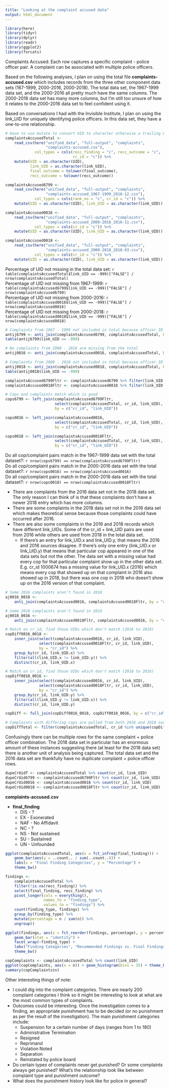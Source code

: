 ```yaml
---
title: "Looking at the complaint accused data"
output: html_document
---
```


```r
library(here)
library(tidyr)
library(dplyr)
library(readr)
library(ggplot2)
library(forcats)
```

Complaints Accused: Each row captures a specific complaint - police officer pair. A complaint can be associated with multiple police officers.

Based on the following analyses, I plan on using the total file **complaints-accused.csv** which includes records from the three other component data sets (167-1999, 2000-2016, 2000-2018). The total data set, the 1967-1999 data set, and the 2000-2016 all pretty much have the same columns. The 2000-2018 data set has many more columns, but I'm still too unsure of how it relates to the 2000-2016 data set to feel confident using it.  

Based on conversations I had with the Invisible Institute, I plan on using the link_UID for uniquely identifying police officers. In this data set, they have a one-to-one relationship.

```r
# Have to use mutate to convert UID to character otherwise a trailing 0 appears.
complaintsAccusedTotal <-
    read_csv(here("unified_data", "full-output", "complaints",
                  "complaints-accused.csv"),
             col_types = cols(recc_finding = "c", recc_outcome = "c",
                              cr_id = "c")) %>%
    mutate(UID = as.character(UID),
           link_UID = as.character(link_UID),
           final_outcome = tolower(final_outcome),
           recc_outcome = tolower(recc_outcome))

complaintsAccused6799 <-
    read_csv(here("unified_data", "full-output", "complaints",
                  "complaints-accused_1967-1999_2016-12.csv"),
             col_types = cols(rank_no = "c", cr_id = "c")) %>%
    mutate(UID = as.character(UID), link_UID = as.character(link_UID))

complaintsAccused0016 <-
    read_csv(here("unified_data", "full-output", "complaints",
                  "complaints-accused_2000-2016_2016-11.csv"),
             col_types = cols(cr_id = "c")) %>%
    mutate(UID = as.character(UID), link_UID = as.character(link_UID))

complaintsAccused0018 <-
    read_csv(here("unified_data", "full-output", "complaints",
                  "complaints-accused_2000-2018_2018-03.csv"),
             col_types = cols(cr_id = "c")) %>%
    mutate(UID = as.character(UID), link_UID = as.character(link_UID))
```

Percentage of UID not missing in the total data set: `r table(complaintsAccusedTotal$link_UID == -999)["FALSE"] / nrow(complaintsAccusedTotal)`  
Percentage of UID not missing from 1967-1999: `r table(complaintsAccused6799$link_UID == -999)["FALSE"] / nrow(complaintsAccused6799)`  
Percentage of UID not missing from 2000-2016: `r table(complaintsAccused0016$link_UID == -999)["FALSE"] / nrow(complaintsAccused0016)`  
Percentage of UID not missing from 2000-2018: `r table(complaintsAccused0018$link_UID == -999)["FALSE"] / nrow(complaintsAccused0018)`

```r
# Complaints from 1967 - 1999 not included in total because officer ID is missing
antij6799 <- anti_join(complaintsAccused6799, complaintsAccusedTotal, by = "cr_id")
table(antij6799$link_UID == -999)

# No complaints from 2000 - 2016 are missing from the total
antij0016 <- anti_join(complaintsAccused0016, complaintsAccusedTotal, by = "cr_id")

# Complaints from 2000 - 2018 not included in total because officer ID is missing
antij0018 <- anti_join(complaintsAccused0018, complaintsAccusedTotal, by = "cr_id")
table(antij0018$link_UID == -999)

complaintsAccused6799Fltr <- complaintsAccused6799 %>% filter(link_UID != -999)
complaintsAccused0018Fltr <- complaintsAccused0018 %>% filter(link_UID != -999)
```

```r
# Cops and complaints match which is good
cops6799 <- left_join(complaintsAccused6799Fltr,
                      select(complaintsAccusedTotal, cr_id, link_UID),
                      by = c("cr_id", "link_UID"))

cops0016 <- left_join(complaintsAccused0016,
                      select(complaintsAccusedTotal, cr_id, link_UID),
                      by = c("cr_id", "link_UID"))

cops0018 <- left_join(complaintsAccused0018Fltr,
                      select(complaintsAccusedTotal, cr_id, link_UID),
                      by = c("cr_id", "link_UID"))
```

Do all cop/complaint pairs match in the 1967-1999 data set with the total dataset?: `r nrow(cops6799) == nrow(complaintsAccused6799Fltr)`  
Do all cop/complaint pairs match in the 2000-2016 data set with the total dataset?: `r nrow(cops0016) == nrow(complaintsAccused0016)`  
Do all cop/complaint pairs match in the 2000-2018 data set with the total dataset?: `r nrow(cops0018) == nrow(complaintsAccused0018Fltr)`

* There are complaints from the 2016 data set not in the 2018 data set. The only reason I can think of is that these complaints don't have a newer 2018 entry which has more columns.
* There are some complaints in the 2018 data set not in the 2016 data set which makes theoretical sense because those complaints could have occurred after 2016.
* There are also some complaints in the 2016 and 2018 records which have different link_UIDs. Some of the cr_id + link_UID pairs are used from 2016 while others are used from 2018 in the total data set.
    * If there's an entry for link_UID.x and link_UID.y, that means the 2016 and 2018 sources disagree. If there's only one entry (link_UID.x or link_UID.y) that means that particular cop appeared in one of the data sets but not the other. The data set with a missing value had every cop for that particular complaint show up in the other data set. E.g. cr_id 1000674 has a missing value for link_UID.x (2016) which means every cop that showed up on that complaint in 2016 also showed up in 2018, but there was one cop in 2018 who doesn't show up on the 2016 version of that complaint.

```r
# Some 2016 complaints aren't found in 2018 
aj0016_0018 <-
    anti_join(complaintsAccused0016, complaintsAccused0018Fltr, by = "cr_id")

# Some 2018 complaints aren't found in 2016
aj0018_0016 <-
    anti_join(complaintsAccused0018Fltr, complaintsAccused0016, by = "cr_id")

# Match on cr_id, find those UIDs which don't match (2016 to 2018) 
copDiff0016_0018 <-
    inner_join(select(complaintsAccused0016, cr_id, link_UID),
               select(complaintsAccused0018Fltr, cr_id, link_UID),
               by = "cr_id") %>%
    group_by(cr_id, link_UID.x) %>%
    filter(all(link_UID.x != link_UID.y)) %>%
    distinct(cr_id, link_UID.x)

# Match on cr_id, find those UIDs which don't match (2018 to 2016)
copDiff0018_0016 <-
    inner_join(select(complaintsAccused0016, cr_id, link_UID),
               select(complaintsAccused0018Fltr, cr_id, link_UID),
               by = "cr_id") %>%
    group_by(cr_id, link_UID.y) %>%
    filter(all(link_UID.y != link_UID.x)) %>%
    distinct(cr_id, link_UID.y)

copDiff <- full_join(copDiff0016_0018, copDiff0018_0016, by = c("cr_id"))

# Complaints with differing cops are pulled from both 2016 and 2018 sources
copDiffTotal <- filter(complaintsAccusedTotal, cr_id %in% unique(copDiff$cr_id))
```

Confusingly there can be multiple rows for the same complaint + police officer combination. The 2018 data set in particular has an enormous amount of these instances suggesting there (at least for the 2018 data set) there is another unit of analysis being captured. The total data set and the 2016 data set are thankfully have no duplicate complaint + police officer rows.

```r
dupeCrUidT <- complaintsAccusedTotal %>% count(cr_id, link_UID)
dupeCrUid6799 <- complaintsAccused6799Fltr %>% count(cr_id, link_UID)
dupeCrUid0016 <- complaintsAccused0016 %>% count(cr_id, link_UID)
dupeCrUid0018 <- complaintsAccused0018Fltr %>% count(cr_id, link_UID)
```

**complaints-accused.csv**

* **final_finding**
    * DIS - ?
    * EX - Exonerated
    * NAF - No Affidavit
    * NC - ?
    * NS - Not sustained
    * SU - Sustained
    * UN - Unfounded

```r
ggplot(complaintsAccusedTotal, aes(x = fct_infreq(final_finding))) +
    geom_bar(aes(y = ..count.. / sum(..count..))) +
    labs(x = "Final Finding Categories", y = "Percentage") +
    theme_bw()
```

```r
findings <-
    complaintsAccusedTotal %>%
    filter(!is.na(recc_finding)) %>%
    select(final_finding, recc_finding) %>%
    pivot_longer(cols = everything(),
                 names_to = "finding_type",
                 values_to = "findings") %>%
    count(finding_type, findings) %>%
    group_by(finding_type) %>%
    mutate(percentage = n / sum(n)) %>%
    ungroup()

ggplot(findings, aes(x = fct_reorder(findings, percentage), y = percentage)) +
    geom_bar(stat = "identity") +
    facet_wrap(~finding_type) +
    labs("Finding Categories", "Recommended Findings vs. Final Findings") +
    theme_bw()
```

```r
copComplaints <- complaintsAccusedTotal %>% count(link_UID)
ggplot(copComplaints, aes(x = n)) + geom_histogram(bins = 35) + theme_bw()
summary(copComplaints$n)
```

Other interesting things of note:

* I could dig into the complaint categories. There are nearly 200 complaint categories I think so it might be interesting to look at what are the most common types of complaints.
* Outcomes could be interesting. Once the investigation comes to a finding, an appropriate punishment has to be decided (or no punishment as per the result of the investigation). The main punishment categories include:
    * Suspension for a certain number of days (ranges from 1 to 180)
    * Administrative Termination
    * Resigned
    * Reprimand
    * Violation Noted
    * Separation
    * Reinstated by police board
* Do certain types of complaints never get punished? Or some complaints always get punished? What's the relationship look like between complaint type and punishment outcome?
* What does the punishment history look like for police in general?
